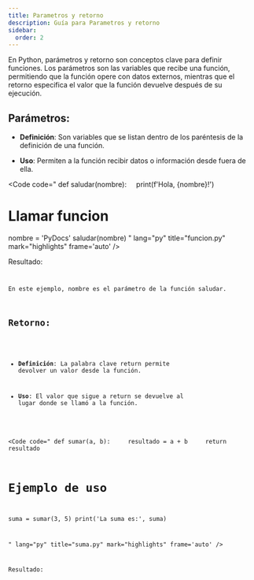 ```yaml
---
title: Parametros y retorno
description: Guía para Parametros y retorno
sidebar:
  order: 2
---
```




En Python, parámetros y retorno son conceptos clave para definir funciones. Los parámetros son las variables que recibe una función, permitiendo que la función opere con datos externos, mientras que el retorno especifica el valor que la función devuelve después de su ejecución. 

## Parámetros:

- **Definición**: Son variables que se listan dentro de los paréntesis de la definición de una función.

- **Uso**: Permiten a la función recibir datos o información desde fuera de ella.

<Code 
code="
def saludar(nombre):
&nbsp;&nbsp;&nbsp;&nbsp;print(f'Hola, {nombre}!')

# Llamar funcion
nombre = 'PyDocs'
saludar(nombre)
"
lang="py" 
title="funcion.py" 
mark="highlights"
frame='auto' />

Resultado: 

<Code 
code="
Hola, PyDocs
"
title="saludar.py" 
mark="highlights"
frame='terminal' />

En este ejemplo, nombre es el parámetro de la función saludar.

## Retorno:

- **Definición**: La palabra clave return permite devolver un valor desde la función.

- **Uso**: El valor que sigue a return se devuelve al lugar donde se llamó a la función. 

<Code 
code="
  def sumar(a, b):
&nbsp;&nbsp;&nbsp;&nbsp;resultado = a + b
&nbsp;&nbsp;&nbsp;&nbsp;return resultado

# Ejemplo de uso
suma = sumar(3, 5)
print('La suma es:', suma)

"
lang="py" 
title="suma.py" 
mark="highlights"
frame='auto' />

Resultado: 

<Code 
code="
La suma es: 8
"
title="suma.py" 
mark="highlights"
frame='terminal' />